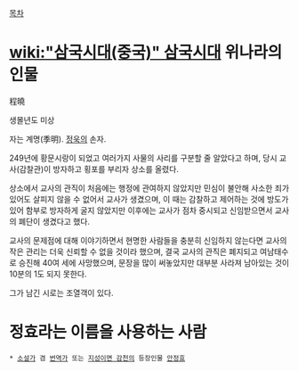 [[목차]]
= [[wiki:"삼국시대(중국)" 삼국시대]] 위나라의 인물 =
程曉

생몰년도 미상

자는 계명(季明). [[정욱]]의 손자.

249년에 황문시랑이 되었고 여러가지 사물의 사리를 구분할 줄 알았다고 하며, 당시 교사(감찰관)이 방자하고 횡포를 부리자 상소를 올렸다.

상소에서 교사의 관직이 처음에는 행정에 관여하지 않았지만 민심이 불안해 사소한 죄가 있어도 살피지 않을 수 없어서 교사가 생겼으며, 이 때는 감찰하고 제어하는 것에 방도가 있어 함부로 방자하게 굴지 않았지만 이후에는 교사가 점차 중시되고 신임받으면서 교사의 폐단이 생겼다고 했다.

교사의 문제점에 대해 이야기하면서 현명한 사람들을 충분히 신임하지 않는다면 교사의 작은 관리는 더욱 신뢰할 수 없을 것이라 했으며, 결국 교사의 관직은 폐지되고 여남태수로 승진해 40여 세에 사망했으며, 문장을 많이 써놓았지만 대부분 사라져 남아있는 것이 10분의 1도 되지 못한다.

그가 남긴 시로는 조열객이 있다.

= 정효라는 이름을 사용하는 사람 =
 * [[소설가]] 겸 [[번역가]] 또는 [[지성이면 감천]]의 등장인물 [[안정효]]
